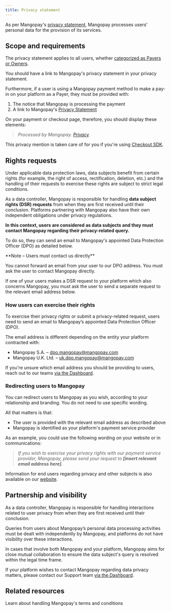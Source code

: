```yaml
---
title: Privacy statement
---
```


As per Mangopay's <a href="https://mangopay.com/privacy-statement" target="_blank">privacy statement</a>, Mangopay processes users' personal data for the provision of its services.

## Scope and requirements

The privacy statement applies to all users, whether <a href="/guides/users/categories">categorized as Payers or Owners</a>. 

You should have a link to Mangopay's privacy statement in your privacy statement.

Furthermore, if a user is using a Mangopay payment method to make a pay-in on your platform as a Payer, they must be provided with: 
1. The notice that Mangopay is processing the payment
2. A link to Mangopay's <a href="https://mangopay.com/privacy-statement" target="_blank">Privacy Statement</a>

On your payment or checkout page, therefore, you should display these elements:

> *Processed by Mangopay. <a href="https://mangopay.com/privacy-statement" target="_blank">Privacy</a>.*

This privacy mention is taken care of for you if you're using <a href="/sdks/checkout">Checkout SDK</a>.

## Rights requests

Under applicable data protection laws, data subjects benefit from certain rights (for example, the right of access, rectification, deletion, etc.) and the handling of their requests to exercise these rights are subject to strict legal conditions. 

As a data controller, Mangopay is responsible for handling **data subject rights (DSR) requests** from when they are first received until their conclusion. Platforms partnering with Mangopay also have their own independent obligations under privacy regulations. 

**In this context, users are considered as data subjects and they must contact Mangopay regarding their privacy-related query.**

To do so, they can send an email to Mangopay's appointed Data Protection Officer (DPO) as detailed below.

<Note>
  **Note – Users must contact us directly**

  You cannot forward an email from your user to our DPO address. You must ask the user to contact Mangopay directly.

  If one of your users makes a DSR request to your platform which also concerns Mangopay, you must ask the user to send a separate request to the relevant email address below.
</Note>

### How users can exercise their rights

To exercise their privacy rights or submit a privacy-related request, users need to send an email to Mangopay’s appointed Data Protection Officer (DPO). 

The email address is different depending on the entity your platform contracted with:
- Mangopay S.A. – <a href="mailto:dpo.mangopay@mangopay.com">dpo.mangopay@mangopay.com</a>
- Mangopay U.K. Ltd. – <a href="mailto:uk.dpo.mangopay@mangopay.com">uk.dpo.mangopay@mangopay.com</a>

If you're unsure which email address you should be providing to users, reach out to our teams <a href="https://hub.mangopay.com" target="_blank">via the Dashboard</a>.

### Redirecting users to Mangopay

You can redirect users to Mangopay as you wish, according to your relationship and branding. You do not need to use specific wording. 

All that matters is that:
- The user is provided with the relevant email address as described above
- Mangopay is identified as your platform's payment service provider

As an example, you could use the following wording on your website or in communications: 
> *If you wish to exercise your privacy rights with our payment service provider, Mangopay, please send your request to **[insert relevant email address here]**.*

Information for end users regarding privacy and other subjects is also available on our <a href="https://mangopay.com/end-users" target="_blank">website</a>.

## Partnership and visibility
As a data controller, Mangopay is responsible for handling interactions related to user privacy from when they are first received until their conclusion. 

Queries from users about Mangopay’s personal data processing activities must be dealt with independently by Mangopay, and platforms do not have visibility over these interactions.

In cases that involve both Mangopay and your platform, Mangopay aims for close mutual collaboration to ensure the data subject's query is resolved within the legal time frame.

If your platform wishes to contact Mangopay regarding data privacy matters, please contact our Support team <a href="https://hub.mangopay.com" target="_blank">via the Dashboard</a>.

## Related resources  

<CardGroup col={2}>
    <Card title="Guide" href="/guides/users/terms">
    Learn about handling Mangopay's terms and conditions
    </Card>
</CardGroup>